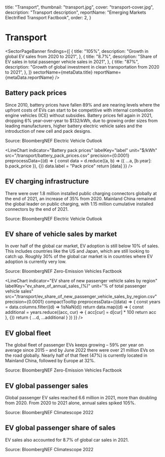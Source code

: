   title: "Transport",
  thumbnail: "transport.jpg",
  cover: "transport-cover.jpg",
  description: "Transport description",
  reportName: "Emerging Markets Electrified Transport Factbook",
  order: 2,
}



# Transport

<SectorPageBanner
  findings={[
    {
      title: "105%",
      description: "Growth in global EV sales from 2020 to 2021",
    },
    {
      title: "8.7%",
      description: "Share of EV sales in total passenger vehicle sales in 2021",
    },
    {
      title: "87%",
      description:
        "Growth of global investment in clean transportation from 2020 to 2021",
    },
  ]}
  sectorName={metaData.title}
  reportName={metaData.reportName}
/>

## Battery pack prices

Since 2010, battery prices have fallen 89% and are nearing levels where the upfront costs of EVs can start to be competitive with internal combustion engine vehicles (ICE) without subsidies. Battery prices fell again in 2021, dropping 6% year-over-year to $132/kWh, due to growing order sizes from leading manufacturers, higher battery electric vehicle sales and the introduction of new cell and pack designs.

Source: BloombergNEF Electric Vehicle Outlook

<LineChart
  indicator="Battery pack prices"
  labelKey="label"
  unit="$/kWh"
  src="/transport/battery_pack_prices.csv"
  precision={0.0001}
  preprocessData={(d) => {
    const data = d.reduce((a, b) => ({ ...a, [b.year]: b.pack_price }), {})
    data.label = "Pack price"
    return [data]
  }}
/>

## EV charging infrastructure

There were over 1.8 million installed public charging connectors globally at the end of 2021, an increase of 35% from 2020. Mainland China remained the global leader on public charging, with 1.15 million cumulative installed connectors by the end of 2021.

Source: BloombergNEF Electric Vehicle Outlook

<AreaChart
  indicator="Cumulative global public charging connectors"
  labelKey="country"
  src="/transport/cumulative_global_public_charging_connectors.csv"
  precision={0.01}
/>

## EV share of vehicle sales by market

In over half of the global car market, EV adoption is still below 10% of sales. This includes countries like the US and Japan, which are still looking to catch up. Roughly 30% of the global car market is in countries where EV adoption is currently very low.

Source: BloombergNEF Zero-Emission Vehicles Factbook

<LineChart
  indicator="EV share of new passenger vehicle sales by region"
  labelKey="ev_share_of_annual_sales_(%)"
  unit="% of total passenger vehicle sales"
  src="/transport/ev_share_of_new_passenger_vehicle_sales_by_region.csv"
  precision={0.0001}
  compactTooltip
  preprocessData={(data) => {
    const years = data.columns.filter((d) => !isNaN(d))
    return data.map((d) => {
      const additional = years.reduce((acc, cur) => {
        acc[cur] = d[cur] * 100
        return acc
      }, {})
      return { ...d, ...additional }
    })
  }}
/>

## EV global fleet

The global fleet of passenger EVs keeps growing – 59% per year on average since 2015 – and by June 2022 there were over 21 million EVs on the road globally. Nearly half of that fleet (47%) is currently located in Mainland China, followed by Europe at 32%.

Source: BloombergNEF Zero-Emission Vehicles Factbook

<AreaChart
  indicator="Global passenger EV fleet"
  labelKey="market"
  unit="million vehicle units"
  src="/transport/global_passenger_ev_fleet.csv"
  precision={0.01}
/>

## EV global passenger sales

Global passenger EV sales reached 6.6 million in 2021, more than doubling from 2020. From 2020 to 2021 alone, annual sales spiked 105%.

Source: BloombergNEF Climatescope 2022

<BarChart
  indicator="Global passenger EV sales"
  labelKey="indicator"
  unit="million vehicle sales"
  src="/transport/global_passenger_ev_sales.csv"
  precision={0.01}
/>

## EV global passenger share of sales

EV sales also accounted for 8.7% of global car sales in 2021.

Source: BloombergNEF Climatescope 2022

<LineChart
  indicator="Global passenger EV share of sales"
  labelKey="indicator"
  unit="%"
  src="/transport/global_passenger_ev_share_of_sales.csv"
  precision={0.0001}
/>
